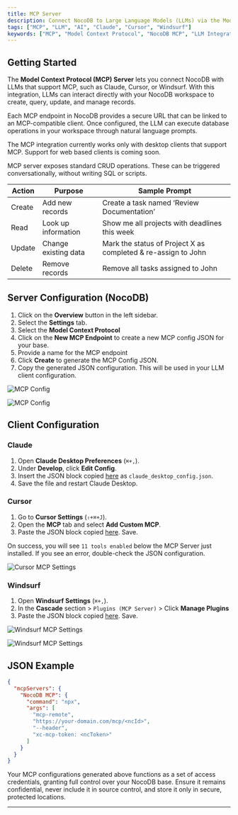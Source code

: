 ```yaml
---
title: MCP Server
description: Connect NocoDB to Large Language Models (LLMs) via the Model Context Protocol (MCP).
tags: ["MCP", "LLM", "AI", "Claude", "Cursor", "Windsurf"]
keywords: ["MCP", "Model Context Protocol", "NocoDB MCP", "LLM Integration", "Claude", "Cursor", "Windsurf"]
---
```


## Getting Started

The **Model Context Protocol (MCP) Server** lets you connect NocoDB with LLMs that support MCP, such as Claude, Cursor, or Windsurf. With this integration, LLMs can interact directly with your NocoDB workspace to create, query, update, and manage records.

Each MCP endpoint in NocoDB provides a secure URL that can be linked to an MCP-compatible client.
Once configured, the LLM can execute database operations in your workspace through natural language prompts.

<Callout type="info"> The MCP integration currently works only with desktop clients that support MCP. Support for web based clients is coming soon. </Callout>

MCP server exposes standard CRUD operations. These can be triggered conversationally, without writing SQL or scripts.

| Action | Purpose              | Sample Prompt                                                 |
|--------|----------------------|---------------------------------------------------------------|
| Create | Add new records      | Create a task named ‘Review Documentation’                    |
| Read   | Look up information  | Show me all projects with deadlines this week                 |
| Update | Change existing data | Mark the status of Project X as completed & re-assign to John |
| Delete | Remove records       | Remove all tasks assigned to John                             |


## Server Configuration (NocoDB)

1. Click on the **Overview** button in the left sidebar.
2. Select the **Settings** tab.
3. Select the **Model Context Protocol**
4. Click on the **New MCP Endpoint** to create a new MCP config JSON for your base.
5. Provide a name for the MCP endpoint
6. Click **Create** to generate the MCP Config JSON.
7. Copy the generated JSON configuration. This will be used in your LLM client configuration.

![MCP Config](/img/v2/mcp/server-configuration.png)

![MCP Config](/img/v2/mcp/server-configuration-2.png)


## Client Configuration

### Claude

1. Open **Claude Desktop Preferences** (`⌘+,`).
2. Under **Develop**, click **Edit Config**.
3. Insert the JSON block copied [here](#server-configuration-nocodb) as `claude_desktop_config.json`.
4. Save the file and restart Claude Desktop.


### Cursor

1. Go to **Cursor Settings** (`⇧+⌘+J`).
2. Open the **MCP** tab and select **Add Custom MCP**.
3. Paste the JSON block copied [here](#server-configuration-nocodb). Save.

<Callout type="info"> On success, you will see `11 tools enabled` below the MCP Server just installed. If you see an error, double-check the JSON configuration. </Callout>

![Cursor MCP Settings](/img/v2/mcp/cursor-mcp.png)


### Windsurf

1. Open **Windsurf Settings** (`⌘+,`).
2. In the **Cascade** section > `Plugins (MCP Server)` > Click **Manage Plugins**
3. Paste the JSON block copied [here](#server-configuration-nocodb). Save.

![Windsurf MCP Settings](/img/v2/mcp/windsurf-mcp-1.png)

![Windsurf MCP Settings](/img/v2/mcp/windsurf-mcp-2.png)


## JSON Example

```json
{
  "mcpServers": {
    "NocoDB MCP": {
      "command": "npx",
      "args": [
        "mcp-remote",
        "https://your-domain.com/mcp/<ncId>",
        "--header",
        "xc-mcp-token: <ncToken>"
      ]
    }
  }
}

````

<Callout type="warning"> Your MCP configurations generated above functions as a set of access credentials, granting full control over your NocoDB base. Ensure it remains confidential, never include it in source control, and store it only in secure, protected locations.</Callout>

---


